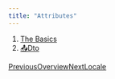 ```yaml
---
title: "Attributes"
---
```


1. [The Basics](/maginium/the-basics)
2. [📤Dto](/maginium/the-basics/dto)

[PreviousOverview](/maginium/the-basics/dto/overview)[NextLocale](/maginium/the-basics/locale)
